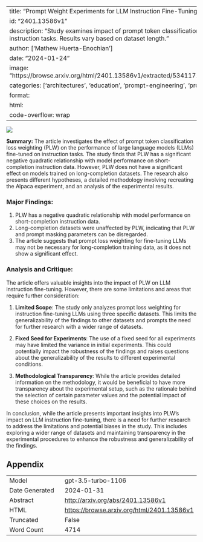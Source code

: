 
---
title: "Prompt Weight Experiments for LLM Instruction Fine-Tuning"
id: "2401.13586v1"
description: "Study examines impact of prompt token classification loss weighting on LLaMA models fine-tuned on instruction tasks. Results vary based on dataset length."
author: ['Mathew Huerta-Enochian']
date: "2024-01-24"
image: "https://browse.arxiv.org/html/2401.13586v1/extracted/5341171/images/hf_combined_by_weight_xmanual_nolegend.png"
categories: ['architectures', 'education', 'prompt-engineering', 'production']
format:
  html:
    code-overflow: wrap
---

![](https://browse.arxiv.org/html/2401.13586v1/extracted/5341171/images/hf_combined_by_weight_xmanual_nolegend.png)

**Summary:**
The article investigates the effect of prompt token classification loss weighting (PLW) on the performance of large language models (LLMs) fine-tuned on instruction tasks. The study finds that PLW has a significant negative quadratic relationship with model performance on short-completion instruction data. However, PLW does not have a significant effect on models trained on long-completion datasets. The research also presents different hypotheses, a detailed methodology involving recreating the Alpaca experiment, and an analysis of the experimental results.

### Major Findings:
1. PLW has a negative quadratic relationship with model performance on short-completion instruction data.
2. Long-completion datasets were unaffected by PLW, indicating that PLW and prompt masking parameters can be disregarded.
3. The article suggests that prompt loss weighting for fine-tuning LLMs may not be necessary for long-completion training data, as it does not show a significant effect.

### Analysis and Critique:
The article offers valuable insights into the impact of PLW on LLM instruction fine-tuning. However, there are some limitations and areas that require further consideration:

1. **Limited Scope**: The study only analyzes prompt loss weighting for instruction fine-tuning LLMs using three specific datasets. This limits the generalizability of the findings to other datasets and prompts the need for further research with a wider range of datasets.

2. **Fixed Seed for Experiments**: The use of a fixed seed for all experiments may have limited the variance in initial experiments. This could potentially impact the robustness of the findings and raises questions about the generalizability of the results to different experimental conditions.

3. **Methodological Transparency**: While the article provides detailed information on the methodology, it would be beneficial to have more transparency about the experimental setup, such as the rationale behind the selection of certain parameter values and the potential impact of these choices on the results.

In conclusion, while the article presents important insights into PLW's impact on LLM instruction fine-tuning, there is a need for further research to address the limitations and potential biases in the study. This includes exploring a wider range of datasets and maintaining transparency in the experimental procedures to enhance the robustness and generalizability of the findings.

## Appendix

|          |          |
|----------|----------|
| Model     | gpt-3.5-turbo-1106       |
| Date Generated     | 2024-01-31       |
| Abstract | [http://arxiv.org/abs/2401.13586v1](http://arxiv.org/abs/2401.13586v1)        |
| HTML     | [https://browse.arxiv.org/html/2401.13586v1](https://browse.arxiv.org/html/2401.13586v1)       |
| Truncated       | False       |
| Word Count       | 4714       |